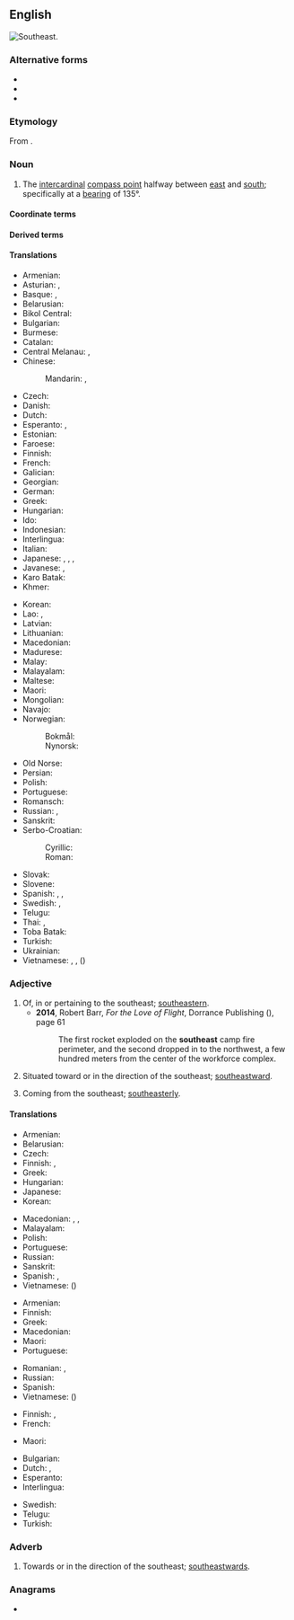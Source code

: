 {{also|south-east|South East}}
==English==
[[File:Compass-icon bb SE.svg|thumb|Southeast.]]
{{wp}}

===Alternative forms===
* {{alt|en|south-east||UK}}
* {{alt|en|sou'-east||nautical}}
* {{alt|en|SE||abbreviation}}

===Etymology===
From {{compound|en|south|east}}.

===Noun===
{{en-noun|-|+}}

# The [[intercardinal]] [[compass point]] halfway between [[east]] and [[south]]; specifically at a [[bearing]] of 135°.
#: {{ant|en|northwest}}

====Coordinate terms====
{{list:compass points/en}}

====Derived terms====
{{col4|en
|southwesterly
|southwestern
|southwestwards
|south-southwest
|south-southwesterly
|south-southwestern
|south-southwestwards
|west-southwest
|west-southwesterly
|west-southwestern
|west-southwestwards
|southwest by west
|southwest by south
}}

====Translations====
{{trans-top|compass point}}
* Armenian: {{t|hy|հարավ-արևելք}}
* Asturian: {{t|ast|sureste|m}}, {{t|ast|sueste|m}}
* Basque: {{t|eu|hego-sortalde}}, {{t|eu|hego-ekialde}}
* Belarusian: {{t|be|паўднёвы ўсход|m}}
* Bikol Central: {{t|bcl|sur-subangan}}
* Bulgarian: {{t|bg|югои́зток|m}}
* Burmese: {{t+|my|အရှေ့တောင်}}
* Catalan: {{t+|ca|sud-est|m}}
* Central Melanau: {{t|mel|wab daya}}, {{t|mel|wab tarak}}
* Chinese:
*: Mandarin: {{t+|cmn|東南}}, {{t+|cmn|东南|tr=dōngnán}}
* Czech: {{t+|cs|jihovýchod|m}}
* Danish: {{t|da|sydøst}}
* Dutch: {{t+|nl|zuidoosten|n}}
* Esperanto: {{t|eo|sudoriento}}, {{t|eo|sudeosto}}
* Estonian: {{t+|et|kagu}}
* Faroese: {{t|fo|landsynningur|m}}
* Finnish: {{t+|fi|kaakko}}
* French: {{t+|fr|sud-est|m}}
* Galician: {{t|gl|sueste|m}}
* Georgian: {{t|ka|სამხრეთ-აღმოსავლეთი}}
* German: {{t+|de|Südosten|m}}
* Greek: {{t+|el|νοτιοανατολικά}}
* Hungarian: {{t+|hu|délkelet}}
* Ido: {{t+|io|sud-esto}}
* Indonesian: {{t+|id|tenggara}}
* Interlingua: {{t|ia|sud-est}}
* Italian: {{t|it|sudest|m}}
* Japanese: {{t+|ja|南東|tr=なんとう, nantō}}, {{qualifier|less common}} {{t+|ja|東南|tr=とうなん, tōnan}}, {{qualifier|obsolete}} {{t|ja|辰巳|tr=たつみ, tatsumi}}, {{qualifier|obsolete}} {{t+|ja|巽|tr=たつみ, tatsumi}}
* Javanese: {{t|jv|kidul wétan}} {{qualifier|krama-ngoko}}, {{t+|jv|byabya}} {{qualifier|literary}}
* Karo Batak: {{t|btx|aguni}}
* Khmer: {{t+|km|អាគ្នេយ៍|tr=aknei}}
{{trans-mid}}
* Korean: {{t+|ko|동남(東南)}}
* Lao: {{t|lo|ບຸບພະທັກຂິນ}}, {{t|lo|ອາຄະເນ}}
* Latvian: {{t|lv|dienvidaustrumi|m}}
* Lithuanian: {{t|lt|pietryčių|m-p}}
* Macedonian: {{t|mk|југои́сток|m}}
* Madurese: {{t|mad|tèmor lao'}}
* Malay: {{t|ms|tenggara}}
* Malayalam: {{t+|ml|തെക്കുകിഴക്ക്}}
* Maltese: {{t|mt|xlokk}}
* Maori: {{t|mi|tonga-mā-rāwhiti}}
* Mongolian: {{t|mn|зүүн өмнөд зүгийн}}
* Navajo: {{t|nv|shádiʼááh dóó haʼaʼaah}}
* Norwegian:
*: Bokmål: {{t+|nb|sørøst}}
*: Nynorsk: {{t|nn|søraust}}
* Old Norse: {{t|non|landsuðr|n}}
* Persian: {{t|fa|جنوب شرقی|tr=jonub-e šarqi}}
* Polish: {{t|pl|[[południowy]] [[wschód]]|m-in}}
* Portuguese: {{t+|pt|sudeste|m}}
* Romansch: {{t|rm|sidost}}
* Russian: {{t+|ru|ю́го-восто́к|m}}, {{t+|ru|зюйд-о́ст|m}} {{qualifier|wind or nautical}}
* Sanskrit: {{t+|sa|आग्नेय}}
* Serbo-Croatian:
*: Cyrillic: {{t|sh|југоисток|m}}
*: Roman: {{t+|sh|jugoistok|m}}
* Slovak: {{t|sk|juhovýchod|m}}
* Slovene: {{t|sl|jugovzhod|m}}
* Spanish: {{t+|es|sudeste|m}}, {{t|es|sureste|m}}, {{t|es|sueste|m}}
* Swedish: {{t+|sv|sydost}}, {{t|sv|sydöst}}
* Telugu: {{t+|te|ఆగ్నేయం}}
* Thai: {{t+|th|ตะวันออกเฉียงใต้}}, {{t|th|อาคเนย์}}
* Toba Batak: {{t|bbc|anggoni}}
* Turkish: {{t+|tr|güneydoğu}}
* Ukrainian: {{t|uk|півде́нний схід|m}}
* Vietnamese: {{t|vi|phía đông nam}}, {{t|vi|hướng đông nam}}, {{t|vi|đông nam}} ({{t|vi|東南}})
{{trans-bottom}}

===Adjective===
{{en-adj|-|more}}

# Of, in or pertaining to the southeast; [[southeastern]].
#* '''2014''', Robert Barr, ''For the Love of Flight'', Dorrance Publishing ({{ISBN|9781434969606}}), page 61
#*: The first rocket exploded on the '''southeast''' camp fire perimeter, and the second dropped in to the northwest, a few hundred meters from the center of the workforce complex.
# Situated toward or in the direction of the southeast; [[southeastward]].
#: {{ux|en|A '''southeast''' course.}}
# Coming from the southeast; [[southeasterly]].
#: {{ux|en|A '''southeast''' wind.}}

====Translations====
{{trans-top|southeastern}}
* Armenian: {{t|hy|հարավարևելյան}}
* Belarusian: {{t|be|паўднёва-ўсхо́дні|m}}
* Czech: {{t+|cs|jihovýchodní}}
* Finnish: {{t+|fi|kaakkoinen}}, {{t|fi|kaakkois-}}
* Greek: {{t+|el|νοτιοανατολικός}}
* Hungarian: {{t+|hu|délkeleti}}
* Japanese: {{t+|ja|南東|tr=なんとう, nantō}}
* Korean: {{t+|ko|동남(東南)}}
{{trans-mid}}
* Macedonian: {{t|mk|југоисточен|m}}, {{t|mk|југоисточна|f}}, {{t|mk|југоисточно|n}}
* Malayalam: {{t|ml|തെക്കുകിഴക്കൻ}}
* Polish: {{t+|pl|południowo-wschodni}}
* Portuguese: {{t|pt|[[do]] [[sudeste]]}}
* Russian: {{t+|ru|ю́го-восто́чный}}
* Sanskrit: {{t+|sa|आग्नेय}}
* Spanish: {{t|es|[[del]] [[sudeste]]}}, {{t|es|[[al]] [[sudeste]]}}
* Vietnamese: {{t|vi|đông nam}} ({{t|vi|東南}})
{{trans-bottom}}

{{trans-top|towards the southeast}}
* Armenian: {{t|hy|հարավարևելյան}}
* Finnish: {{t|fi|kaakkoon}}
* Greek: {{t+|el|νοτιοανατολικά}}
* Macedonian: {{t|mk|југоисточно}}
* Maori: {{t|mi|ki te tonga-mā-rāwhiti}}
* Portuguese: {{t+|pt|sudeste}}
{{trans-mid}}
* Romanian: {{t|ro|sudestic}}, {{t|ro|de sud-est}}
* Russian: {{t+|ru|ю́го-восто́чный}}
* Spanish: {{t|es|[[al]] [[sudeste]]}}
* Vietnamese: {{t|vi|đông nam}} ({{t|vi|東南}})
{{trans-bottom}}

{{trans-top|from the southeast}}
* Finnish: {{t|fi|kaakosta}}, {{t|fi|kaakkois-}}
* French: {{t+|fr|sud-est}}
{{trans-mid}}
* Maori: {{t|mi|i te tonga-mā-rāwhiti}}
{{trans-bottom}}

{{checktrans-top}}
* Bulgarian: {{t-check|bg|югоизточен|m}}
* Dutch: {{t+check|nl|zuidoost}}, {{t+check|nl|zuidoostelijk}}
* Esperanto: {{t-check|eo|sudesta}}
* Interlingua: {{t-check|ia|sud-est|alt=del sud-est}}
{{trans-mid}}
* Swedish: {{qualifier|3}} {{t+check|sv|sydöstra}}
* Telugu: {{t+check|te|ఆగ్నేయం}}
* Turkish: {{t+check|tr|güneydoğu}}
{{trans-bottom}}

===Adverb===
{{en-adv|-|more}}

# Towards or in the direction of the southeast; [[southeastward]]s.
#: {{ux|en|We are travelling '''southeast''' at the moment.}}

===Anagrams===
* {{anagrams|en|a=aehossttu|out the ass}}

{{C|en|Compass points}}
{{cln|en|2-syllable words|locatives}}